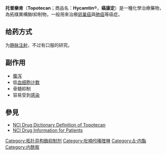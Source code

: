 {{noteTA
|T=zh-hant:托普樂肯; zh-hans:拓扑替康;
|1=zh-hant:托普樂肯; zh-hans:拓扑替康;
}}
{{medical}}
{{drugbox 
| IUPAC_name = (''S'')-10-[(dimethylamino)methyl]-4-ethyl-4,9-<br>dihydroxy-1''H''-pyrano[3',4':6,7]indolizino[1,2-b]<br>quinoline-3,14(4''H'',12''H'')-dione
| image = Topotecan Structural Formula V.1.svg
| CAS_number_Ref = {{cascite|changed|??}}
| CAS_number = 123948-87-8 
| ATC_prefix = L01 
| ATC_suffix = XX17 
| PubChem = 60700 
| DrugBank = APRD00687 
| IUPHAR_ligand = 7101
| CAS_number2_Ref = {{cascite|changed|??}}
| CAS_number2 = 119413-54-6
| CAS_supplemental2 = (hydrochloride)
| DrugBank2_Ref = {{drugbankcite|correct|drugbank}}
| DrugBank2 = DB01030
| ChemSpiderID_Ref = {{chemspidercite|correct|chemspider}}
| ChemSpiderID = 54705
| UNII_Ref = {{fdacite|correct|FDA}}
| UNII = 7M7YKX2N15
| KEGG_Ref = {{keggcite|correct|kegg}}
| KEGG = D08618
| ChEMBL_Ref = {{ebicite|correct|EBI}}
| ChEMBL = 84
| C = 23 |H = 23 |N = 3 |O = 5
| molecular_weight = 421.446 [[克|g]]/[[摩尔|mol]] 
| bioavailability = NA
| protein_bound = 35% 
| metabolism = [[肝脏|肝脏]]
| elimination_half-life = 2-3小时
| excretion = [[肾脏|肾脏]]
| pregnancy_AU = D
| pregnancy_US = D
| legal_UK = POM
| legal_US = Rx-only
| routes_of_administration = 静脉注射
}}
'''托普樂肯'''（'''Topotecan'''；商品名：'''Hycamtin'''®，'''癌康定'''）是一種化學治療藥物，為拓樸異構酶I抑制物，一般用來治療[[卵巢癌|卵巢癌]]與[[肺癌|肺癌]]等癌症。

==给药方式==
为[[静脉注射|静脉注射]]，不过有口服的研究。

==副作用==
*[[腹泻|腹泻]]
*低[[全血细胞计数|血细胞计数]]
*骨髓抑制
*容易受到[[感染|感染]]

==參見==
*[http://www.cancer.gov/Templates/drugdictionary.aspx?CdrID=41185 NCI Drug Dictionary Definition of Topotecan] {{Wayback|url=http://www.cancer.gov/Templates/drugdictionary.aspx?CdrID=41185 |date=20101221203853 }}
*[http://www.cancer.gov/cancertopics/druginfo/topotecanhydrochloride NCI Drug Information for Patients] {{Wayback|url=http://www.cancer.gov/cancertopics/druginfo/topotecanhydrochloride |date=20150426133712 }}

{{化疗药物}}

{{pharm-stub}}
[[Category:拓扑异构酶抑制剂|Category:拓扑异构酶抑制剂]]
[[Category:吡喃吲嗪喹啉|Category:吡喃吲嗪喹啉]]
[[Category:Δ-内酯|Category:Δ-内酯]]
[[Category:内酰胺|Category:内酰胺]]